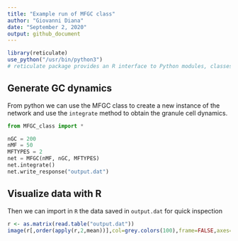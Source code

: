 ```yaml
---
title: "Example run of MFGC class"
author: "Giovanni Diana"
date: "September 2, 2020"
output: github_document
---
```


```r
library(reticulate)
use_python("/usr/bin/python3")
# reticulate package provides an R interface to Python modules, classes, and functions. 
```

## Generate GC dynamics
From python we can use the MFGC class to create a new instance of the network and use the `integrate` method to obtain the granule cell dynamics. 

```python
from MFGC_class import *

nGC = 200
nMF = 50
MFTYPES = 2
net = MFGC(nMF, nGC, MFTYPES)
net.integrate()
net.write_response("output.dat")
```

## Visualize data with R
Then we can import in `R` the data saved in `output.dat` for quick inspection 
```r
r <- as.matrix(read.table("output.dat"))
image(r[,order(apply(r,2,mean))],col=grey.colors(100),frame=FALSE,axes=FALSE)
```

